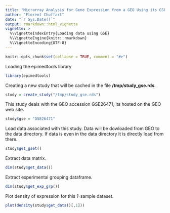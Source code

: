 ```yaml
---
title: "Micrarray Analysis for Gene Expression from a GEO Using its GSE (GSE26471, 1 samples)"
author: "Florent Chuffart"
date: "`r Sys.Date()`"
output: rmarkdown::html_vignette
vignette: >
  %\VignetteIndexEntry{Loading data using GSE}
  %\VignetteEngine{knitr::rmarkdown}
  %\VignetteEncoding{UTF-8}
---
```


```r
knitr::opts_chunk$set(collapse = TRUE, comment = "#>")
```

Loading the epimedtools library

``` r
library(epimedtools)
```

Creating a new study that will be cached in the file **/tmp/study_gse.rds**.
```r
study = create_study("/tmp/study_gse.rds")
```

This study deals with the GEO accession GSE26471, its hosted on the GEO web site.
``` r
study$gse = "GSE26471"
```

Load data associated with this study. Data will be dowloaded from GEO to the data directory. If data is even in the data directory it is directly load from there.
``` r
study$get_gset()
```

Extract data matrix.
``` r
dim(study$get_data())
```

Extract experimental grouping dataframe.
``` r
dim(study$get_exp_grp())
```

Plot density of expression for this *1-*sample dataset. 
``` r
plot(density(study$get_data()[,1]))
```

